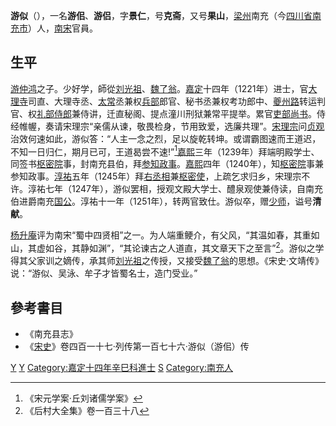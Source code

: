 '''游似'''（{{bd|？||1252年|catIdx=Y游}}），一名'''游佀'''、'''游侣'''，字'''景仁'''，号'''克斋'''，又号'''果山'''，[[梁州|梁州]]南充（今[[四川省|四川省]][[南充市|南充市]]）人，[[南宋|南宋]]官員。
==生平==
[[游仲鸿|游仲鸿]]之子。少好学，師從[[刘光祖|刘光祖]]、[[魏了翁|魏了翁]]。[[嘉定_(年号)|嘉定]]十四年（1221年）进士，官[[大理寺|大理寺]]司直、大理寺丞、[[太常|太常]]丞兼权[[兵部|兵部]]郎官、秘书丞兼权考功郎中、[[夔州路|夔州路]]转运判官、权[[礼部侍郎|礼部侍郎]]兼侍讲，迁直秘阁、提点潼川刑狱兼常平提举。累官[[吏部尚书|吏部尚书]]。侍经帷幄，奏请宋理宗“亲儒从谏，敬畏检身，节用致爱，选廉共理”。[[宋理宗|宋理宗]]问[[貞觀_(唐朝)|贞观]]治效何速如此，游似答：“人主一念之烈，足以旋乾转坤。或谓霸图速而王道迟，不知一日归仁，期月已可，王道曷尝不速!”<ref>《宋元学案·丘刘诸儒学案》</ref>[[嘉熙|嘉熙]]三年（1239年）拜端明殿学士、同签书[[枢密院|枢密院]]事，封南充县伯，拜[[参知政事|参知政事]]。[[嘉熙|嘉熙]]四年（1240年），知[[枢密院|枢密院]]事兼参知政事。[[淳祐|淳祐]]五年（1245年）拜[[右丞相|右丞相]]兼[[枢密使|枢密使]]，上疏乞求归乡，宋理宗不许。淳祐七年（1247年），游似罢相，授观文殿大学士、醴泉观使兼侍读，自南充伯进爵南充[[国公|国公]]。淳祐十一年（1251年），转两官致仕。游似卒，赠[[少师|少师]]，谥号'''清献'''。

[[杨升庵|杨升庵]]评为南宋“蜀中四贤相”之一。为人端重鲠介，有父风，“其温如春，其重如山，其虚如谷，其静如渊”，“其论谏古之人道直，其文章天下之至言”<ref>《后村大全集》卷一百三十八</ref>。游似之学得其父家训之嫡传，承其师[[刘光祖|刘光祖]]之传授，又接受[[魏了翁|魏了翁]]的思想。《宋史·文靖传》说：“游似、吴泳、牟子才皆蜀名士，造门受业。”

==參考書目==
{{reflist}}
* 《南充县志》
*《[[宋史|宋史]]》卷四百一十七·列传第一百七十六·游似（游佀）传
{{start box}}
{{s-before|[[杜范|杜范]]}}
{{s-title|[[南宋|南宋]][[右丞相|右丞相]]|1245年—1247年}}
{{s-after|[[郑清之|郑清之]]}}
{{end box}}
{{宋朝人物小作品}}
[[Category:南宋官员|Y]]
[[Category:宋朝宰相|Y]]
[[Category:嘉定十四年辛巳科進士|Category:嘉定十四年辛巳科進士]]
[[Category:游姓|S]]
[[Category:南充人|Category:南充人]]